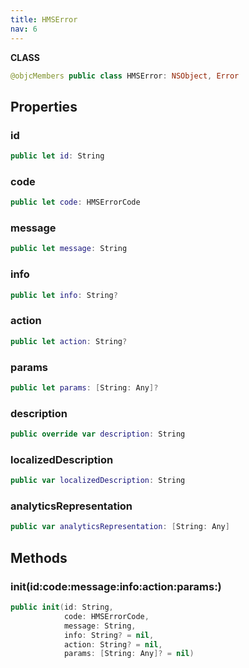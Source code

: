 ```yaml
---
title: HMSError
nav: 6
---
```


**CLASS**

```swift
@objcMembers public class HMSError: NSObject, Error
```

## Properties

### id

```swift
public let id: String
```

### code

```swift
public let code: HMSErrorCode
```

### message

```swift
public let message: String
```

### info

```swift
public let info: String?
```

### action

```swift
public let action: String?
```

### params

```swift
public let params: [String: Any]?
```

### description

```swift
public override var description: String
```

### localizedDescription

```swift
public var localizedDescription: String
```

### analyticsRepresentation

```swift
public var analyticsRepresentation: [String: Any]
```

## Methods

### init(id:code:message:info:action:params:)

```swift
public init(id: String,
            code: HMSErrorCode,
            message: String,
            info: String? = nil,
            action: String? = nil,
            params: [String: Any]? = nil)
```

